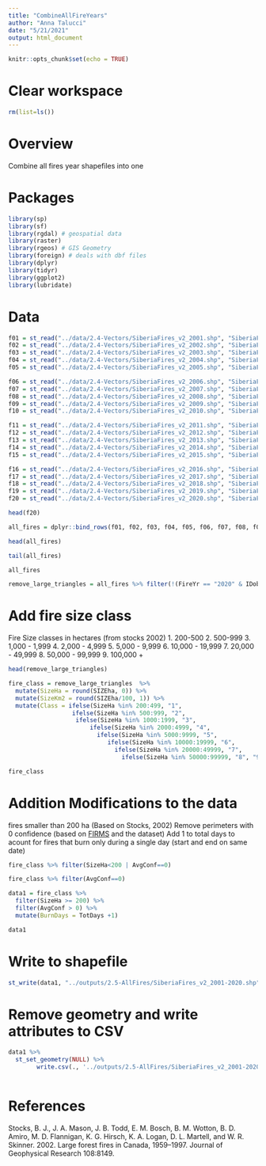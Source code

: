 ```yaml
---
title: "CombineAllFireYears"
author: "Anna Talucci"
date: "5/21/2021"
output: html_document
---
```


```r
knitr::opts_chunk$set(echo = TRUE)
```

# Clear workspace

```r
rm(list=ls()) 
```

# Overview

Combine all fires year shapefiles into one

# Packages

```r
library(sp)
library(sf)
library(rgdal) # geospatial data
library(raster)
library(rgeos) # GIS Geometry
library(foreign) # deals with dbf files
library(dplyr)
library(tidyr)
library(ggplot2)
library(lubridate)
```


# Data

```r
f01 = st_read("../data/2.4-Vectors/SiberiaFires_v2_2001.shp", "SiberiaFires_v2_2001") 
f02 = st_read("../data/2.4-Vectors/SiberiaFires_v2_2002.shp", "SiberiaFires_v2_2002") 
f03 = st_read("../data/2.4-Vectors/SiberiaFires_v2_2003.shp", "SiberiaFires_v2_2003") 
f04 = st_read("../data/2.4-Vectors/SiberiaFires_v2_2004.shp", "SiberiaFires_v2_2004") 
f05 = st_read("../data/2.4-Vectors/SiberiaFires_v2_2005.shp", "SiberiaFires_v2_2005") 
```

```r
f06 = st_read("../data/2.4-Vectors/SiberiaFires_v2_2006.shp", "SiberiaFires_v2_2006") 
f07 = st_read("../data/2.4-Vectors/SiberiaFires_v2_2007.shp", "SiberiaFires_v2_2007") 
f08 = st_read("../data/2.4-Vectors/SiberiaFires_v2_2008.shp", "SiberiaFires_v2_2008") 
f09 = st_read("../data/2.4-Vectors/SiberiaFires_v2_2009.shp", "SiberiaFires_v2_2009") 
f10 = st_read("../data/2.4-Vectors/SiberiaFires_v2_2010.shp", "SiberiaFires_v2_2010") 
```

```r
f11 = st_read("../data/2.4-Vectors/SiberiaFires_v2_2011.shp", "SiberiaFires_v2_2011") 
f12 = st_read("../data/2.4-Vectors/SiberiaFires_v2_2012.shp", "SiberiaFires_v2_2012") 
f13 = st_read("../data/2.4-Vectors/SiberiaFires_v2_2013.shp", "SiberiaFires_v2_2013") 
f14 = st_read("../data/2.4-Vectors/SiberiaFires_v2_2014.shp", "SiberiaFires_v2_2014") 
f15 = st_read("../data/2.4-Vectors/SiberiaFires_v2_2015.shp", "SiberiaFires_v2_2015") 
```

```r
f16 = st_read("../data/2.4-Vectors/SiberiaFires_v2_2016.shp", "SiberiaFires_v2_2016") 
f17 = st_read("../data/2.4-Vectors/SiberiaFires_v2_2017.shp", "SiberiaFires_v2_2017") 
f18 = st_read("../data/2.4-Vectors/SiberiaFires_v2_2018.shp", "SiberiaFires_v2_2018") 
f19 = st_read("../data/2.4-Vectors/SiberiaFires_v2_2019.shp", "SiberiaFires_v2_2019") 
f20 = st_read("../data/2.4-Vectors/SiberiaFires_v2_2020.shp", "SiberiaFires_v2_2020") 
```

```r
head(f20)
```

```r
all_fires = dplyr::bind_rows(f01, f02, f03, f04, f05, f06, f07, f08, f09, f10, f11, f12, f13, f14, f15, f16, f17, f18, f19, f20)
```

```r
head(all_fires)
```

```r
tail(all_fires)
```







```r
all_fires
```

```r
remove_large_triangles = all_fires %>% filter(!(FireYr == "2020" & IDobj=="3532")) %>% filter(!(FireYr == "2014" & IDobj=="2147"))
```





# Add fire size class


Fire Size classes in hectares (from stocks 2002)
1.  200-500
2.  500-999
3.  1,000 - 1,999
4.  2,000 - 4,999
5.  5,000 - 9,999
6.  10,000 - 19,999
7.  20,000 - 49,999
8.  50,000 - 99,999
9.  100,000 +

```r
head(remove_large_triangles)
```



```r

fire_class = remove_large_triangles  %>% 
  mutate(SizeHa = round(SIZEha, 0)) %>% 
  mutate(SizeKm2 = round(SIZEha/100, 1)) %>%
  mutate(Class = ifelse(SizeHa %in% 200:499, "1",
                  ifelse(SizeHa %in% 500:999, "2",
                   ifelse(SizeHa %in% 1000:1999, "3",
                       ifelse(SizeHa %in% 2000:4999, "4",
                         ifelse(SizeHa %in% 5000:9999, "5",
                            ifelse(SizeHa %in% 10000:19999, "6",
                              ifelse(SizeHa %in% 20000:49999, "7",
                                ifelse(SizeHa %in% 50000:99999, "8", "9")))))))))

fire_class
```

# Addition Modifications to the data
fires smaller than 200 ha (Based on Stocks, 2002)
Remove perimeters with 0 confidence (based on [FIRMS](https://earthdata.nasa.gov/faq/firms-faq) and the dataset)
Add 1 to total days to acount for fires that burn only during a single day (start and end on same date)
```r
fire_class %>% filter(SizeHa<200 | AvgConf==0) 
```

```r
fire_class %>% filter(AvgConf==0) 
```


```r
data1 = fire_class %>% 
  filter(SizeHa >= 200) %>%
  filter(AvgConf > 0) %>%
  mutate(BurnDays = TotDays +1)

data1
```

# Write to shapefile
```r
st_write(data1, "../outputs/2.5-AllFires/SiberiaFires_v2_2001-2020.shp", driver="ESRI Shapefile") 
```

# Remove geometry and write attributes to CSV
```r
data1 %>% 
  st_set_geometry(NULL) %>% 
        write.csv(., '../outputs/2.5-AllFires/SiberiaFires_v2_2001-2020.csv',  row.names = FALSE)
  
```

# References
Stocks, B. J., J. A. Mason, J. B. Todd, E. M. Bosch, B. M. Wotton, B. D. Amiro, M. D. Flannigan, K. G. Hirsch, K. A. Logan, D. L. Martell, and W. R. Skinner. 2002. Large forest fires in Canada, 1959–1997. Journal of Geophysical Research 108:8149.